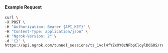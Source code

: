 
#### Example Request

```bash
curl \
-X POST \
-H "Authorization: Bearer {API_KEY}" \
-H "Content-Type: application/json" \
-H "Ngrok-Version: 2" \
-d '{}' \
https://api.ngrok.com/tunnel_sessions/ts_1vcl4fYZxXY0zNFbpCloylDCG0S/restart
```
